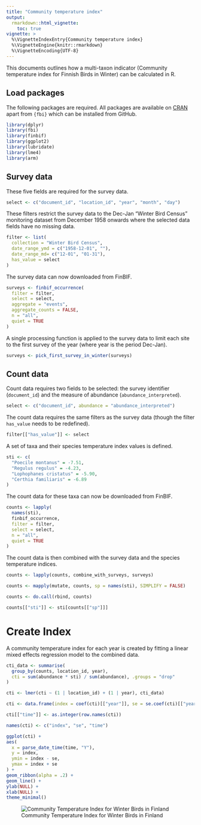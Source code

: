 ```yaml
---
title: "Community temperature index"
output: 
  rmarkdown::html_vignette:
    toc: true
vignette: >
  %\VignetteIndexEntry{Community temperature index}
  %\VignetteEngine{knitr::rmarkdown}
  %\VignetteEncoding{UTF-8}
---
```




This documents outlines how a multi-taxon indicator (Community temperature index
for Finnish Birds in Winter) can be calculated in R.

## Load packages

The following packages are required. All packages are available on
[CRAN](https://cran.r-project.org/) apart from `{fbi}` which can be installed
from GitHub.


```r
library(dplyr)
library(fbi)
library(finbif)
library(ggplot2)
library(lubridate)
library(lme4)
library(arm)
```

## Survey data

These five fields are required for the survey data.


```r
select <- c("document_id", "location_id", "year", "month", "day")
```

These filters restrict the survey data to the Dec-Jan "Winter Bird Census"
monitoring dataset from December 1958 onwards where the selected data fields
have no missing data.


```r
filter <- list(
  collection = "Winter Bird Census",
  date_range_ymd = c("1958-12-01", ""),
  date_range_md= c("12-01", "01-31"),
  has_value = select
)
```

The survey data can now downloaded from FinBIF.


```r
surveys <- finbif_occurrence(
  filter = filter,
  select = select,
  aggregate = "events",
  aggregate_counts = FALSE,
  n = "all",
  quiet = TRUE
)
```

A single processing function is applied to the survey data to limit each site
to the first survey of the year (where year is the period Dec-Jan).


```r
surveys <- pick_first_survey_in_winter(surveys)
```

## Count data

Count data requires two fields to be selected: the survey identifier
(`document_id`) and the measure of abundance (`abundance_interpreted`).


```r
select <- c("document_id", abundance = "abundance_interpreted")
```

The count data requires the same filters as the survey data (though the filter
`has_value` needs to be redefined).


```r
filter[["has_value"]] <- select
```

A set of taxa and their species temperature index values is defined.


```r
sti <- c(
  "Poecile montanus" = -7.51,
  "Regulus regulus" = -4.23,
  "Lophophanes cristatus" = -5.90,
  "Certhia familiaris" = -6.89
)
```

The count data for these taxa can now be downloaded from FinBIF.


```r
counts <- lapply(
  names(sti),
  finbif_occurrence,
  filter = filter,
  select = select,
  n = "all",
  quiet = TRUE
)
```

The count data is then combined with the survey data and the species temperature
indices.


```r
counts <- lapply(counts, combine_with_surveys, surveys)

counts <- mapply(mutate, counts, sp = names(sti), SIMPLIFY = FALSE)

counts <- do.call(rbind, counts)

counts[["sti"]] <- sti[counts[["sp"]]]
```

# Create Index

A community temperature index for each year is created by fitting a linear mixed
effects regression model to the combined data.


```r
cti_data <- summarise(
  group_by(counts, location_id, year),
  cti = sum(abundance * sti) / sum(abundance), .groups = "drop"
)

cti <- lmer(cti ~ (1 | location_id) + (1 | year), cti_data)

cti <- data.frame(index = coef(cti)[["year"]], se = se.coef(cti)[["year"]])

cti[["time"]] <- as.integer(row.names(cti))

names(cti) <- c("index", "se", "time")
```


```r
ggplot(cti) +
aes(
  x = parse_date_time(time, "Y"),
  y = index,
  ymin = index - se,
  ymax = index + se
) +
geom_ribbon(alpha = .2) +
geom_line() +
ylab(NULL) +
xlab(NULL) +
theme_minimal()
```

![Community Temperature Index for Winter Birds in Finland](figure/plot-cti-1.png)
